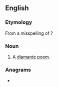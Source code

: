 ==English==

===Etymology===
From a misspelling of {{m|en|diamante}}?

===Noun===
{{en-noun}}

# A [[diamante poem]].

===Anagrams===
* {{anagrams|en|a=adeimnot|antimode|dominate|nematoid|ominated}}